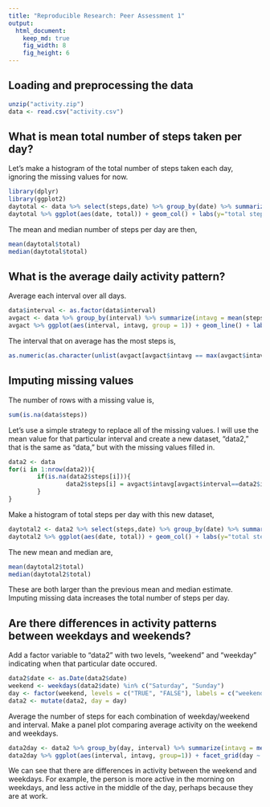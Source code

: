 ```yaml
---
title: "Reproducible Research: Peer Assessment 1"
output: 
  html_document:
    keep_md: true
    fig_width: 8
    fig_height: 6
---
```



## Loading and preprocessing the data
```r
unzip("activity.zip")
data <- read.csv("activity.csv")
```


## What is mean total number of steps taken per day?
Let's make a histogram of the total number of steps taken each day, ignoring the missing values for now.
```r
library(dplyr)
library(ggplot2)
daytotal <- data %>% select(steps,date) %>% group_by(date) %>% summarize(total = sum(steps, na.rm = TRUE))
daytotal %>% ggplot(aes(date, total)) + geom_col() + labs(y="total steps", title = "Total Number of Steps Per Day") + theme(axis.text.x = element_text(angle = -90, hjust = 1))
```

The mean and median number of steps per day are then, 
```r
mean(daytotal$total)
median(daytotal$total)
```


## What is the average daily activity pattern?
Average each interval over all days.

```r
data$interval <- as.factor(data$interval)
avgact <- data %>% group_by(interval) %>% summarize(intavg = mean(steps, na.rm = TRUE))
avgact %>% ggplot(aes(interval, intavg, group = 1)) + geom_line() + labs(y="average number of steps", title = "Average Daily Activity Pattern") + scale_x_discrete(breaks = levels(data$interval)[c(T, rep(F, 11))])
```

The interval that on average has the most steps is, 

```r
as.numeric(as.character(unlist(avgact[avgact$intavg == max(avgact$intavg),1])))
```


## Imputing missing values
The number of rows with a missing value is, 

```r
sum(is.na(data$steps))
```


Let's use a simple strategy to replace all of the missing values.  I will use the mean value for that particular interval and create a new dataset, "data2," that is the same as "data," but with the missing values filled in.

```r
data2 <- data
for(i in 1:nrow(data2)){
        if(is.na(data2$steps[i])){
                data2$steps[i] = avgact$intavg[avgact$interval==data2$interval[i]]
        }
}
```


Make a histogram of total steps per day with this new dataset, 

```r
daytotal2 <- data2 %>% select(steps,date) %>% group_by(date) %>% summarize(total = sum(steps, na.rm = TRUE))
daytotal2 %>% ggplot(aes(date, total)) + geom_col() + labs(y="total steps", title = "Total Number of Steps Per Day") + theme(axis.text.x = element_text(angle = -90, hjust = 1))
```


The new mean and median are,
```r
mean(daytotal2$total)
median(daytotal2$total)
```


These are both larger than the previous mean and median estimate.  Imputing missing data increases the total number of steps per day.


## Are there differences in activity patterns between weekdays and weekends?

Add a factor variable to "data2" with two levels, "weekend" and "weekday" indicating when that particular date occured.

```r
data2$date <- as.Date(data2$date)
weekend <- weekdays(data2$date) %in% c("Saturday", "Sunday")
day <- factor(weekend, levels = c("TRUE", "FALSE"), labels = c("weekend", "weekday"))
data2 <- mutate(data2, day = day)
```


Average the number of steps for each combination of weekday/weekend and interval.  Make a panel plot comparing average activity on the weekend and weekdays.

```r
data2day <- data2 %>% group_by(day, interval) %>% summarize(intavg = mean(steps))
data2day %>% ggplot(aes(interval, intavg, group=1)) + facet_grid(day ~ .) + geom_line() + labs(y = "Average Number of Steps", x = "Interval", title = "Average Activity on Weekend vs Weekday") + scale_x_discrete(breaks = levels(data2day$interval)[c(T, rep(F, 11))])
```


We can see that there are differences in activity between the weekend and weekdays.  For example, the person is more active in the morning on weekdays, and less active in the middle of the day, perhaps because they are at work.  
